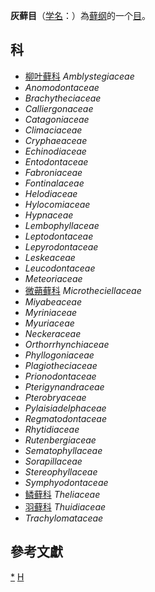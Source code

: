 {{Automatic taxobox
| taxon = Hypnales
| authority = W.R. Buck & Vitt, 1986
| image = Hypnum plumaeforme.jpg
| image_caption = ''[[Thuidium_tamariscinum|Thuidium tamariscinum]]''
}}
'''灰藓目'''（[[学名|学名]]：{{lang|la|''Hypnales''}}）為[[藓纲|藓纲]]的一个[[目|目]]。

==科==
* [[柳叶藓科|柳叶藓科]] ''Amblystegiaceae''
* ''Anomodontaceae''
* ''Brachytheciaceae''
* ''Calliergonaceae''
* ''Catagoniaceae''
* ''Climaciaceae''
* ''Cryphaeaceae''
* ''Echinodiaceae''
* ''Entodontaceae''
* ''Fabroniaceae''
* ''Fontinalaceae''
* ''Helodiaceae''
* ''Hylocomiaceae''
* ''Hypnaceae''
* ''Lembophyllaceae''
* ''Leptodontaceae''
* ''Lepyrodontaceae''
* ''Leskeaceae''
* ''Leucodontaceae''
* ''Meteoriaceae''
* [[微蒴藓科|微蒴藓科]] ''Microtheciellaceae''
* ''Miyabeaceae''
* ''Myriniaceae''
* ''Myuriaceae''
* ''Neckeraceae''
* ''Orthorrhynchiaceae''
* ''Phyllogoniaceae''
* ''Plagiotheciaceae''
* ''Prionodontaceae''
* ''Pterigynandraceae''
* ''Pterobryaceae''
* ''Pylaisiadelphaceae''
* ''Regmatodontaceae''
* ''Rhytidiaceae''
* ''Rutenbergiaceae''
* ''Sematophyllaceae''
* ''Sorapillaceae''
* ''Stereophyllaceae''
* ''Symphyodontaceae''
* [[鳞藓科|鳞藓科]] ''Theliaceae''
* [[羽藓科|羽藓科]] ''Thuidiaceae''
* ''Trachylomataceae''

==參考文獻==
{{reflist}}

{{taxonbar}}

[[Category:_灰藓目|*]]
[[Category:1986年描述的分类群|H]]
